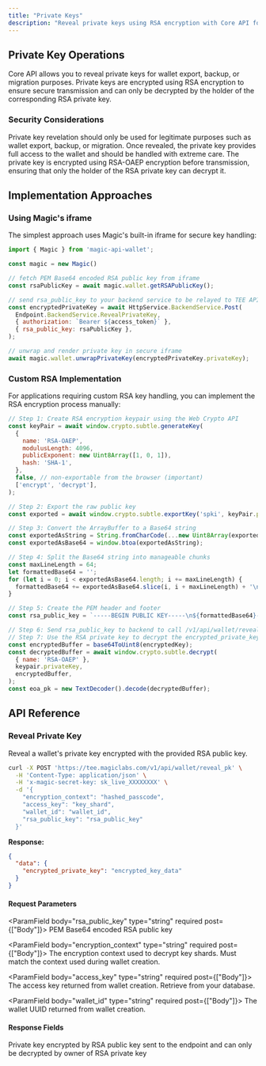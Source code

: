 ```yaml
---
title: "Private Keys"
description: "Reveal private keys using RSA encryption with Core API for key export and backup operations"
---
```


## Private Key Operations

Core API allows you to reveal private keys for wallet export, backup, or migration purposes. Private keys are encrypted using RSA encryption to ensure secure transmission and can only be decrypted by the holder of the corresponding RSA private key.

### Security Considerations

<Warning>
Private key revelation should only be used for legitimate purposes such as wallet export, backup, or migration. Once revealed, the private key provides full access to the wallet and should be handled with extreme care.
</Warning>

<Info>
The private key is encrypted using RSA-OAEP encryption before transmission, ensuring that only the holder of the RSA private key can decrypt it.
</Info>

## Implementation Approaches

### Using Magic's iframe

The simplest approach uses Magic's built-in iframe for secure key handling:

```javascript JavaScript icon="square-js"
import { Magic } from 'magic-api-wallet';

const magic = new Magic()

// fetch PEM Base64 encoded RSA public key from iframe
const rsaPublicKey = await magic.wallet.getRSAPublicKey();

// send rsa_public_key to your backend service to be relayed to TEE API
const encryptedPrivateKey = await HttpService.BackendService.Post(
  Endpoint.BackendService.RevealPrivateKey,
  { authorization: `Bearer ${access_token}` },
  { rsa_public_key: rsaPublicKey },
);

// unwrap and render private key in secure iframe
await magic.wallet.unwrapPrivateKey(encryptedPrivateKey.privateKey);
```

### Custom RSA Implementation

For applications requiring custom RSA key handling, you can implement the RSA encryption process manually:

```javascript JavaScript icon="square-js"
// Step 1: Create RSA encryption keypair using the Web Crypto API
const keyPair = await window.crypto.subtle.generateKey(
  {
    name: 'RSA-OAEP',
    modulusLength: 4096,
    publicExponent: new Uint8Array([1, 0, 1]),
    hash: 'SHA-1',
  },
  false, // non-exportable from the browser (important)
  ['encrypt', 'decrypt'],
);

// Step 2: Export the raw public key
const exported = await window.crypto.subtle.exportKey('spki', keyPair.publicKey);

// Step 3: Convert the ArrayBuffer to a Base64 string
const exportedAsString = String.fromCharCode(...new Uint8Array(exported));
const exportedAsBase64 = window.btoa(exportedAsString);

// Step 4: Split the Base64 string into manageable chunks
const maxLineLength = 64;
let formattedBase64 = '';
for (let i = 0; i < exportedAsBase64.length; i += maxLineLength) {
  formattedBase64 += exportedAsBase64.slice(i, i + maxLineLength) + '\n';
}

// Step 5: Create the PEM header and footer
const rsa_public_key = `-----BEGIN PUBLIC KEY-----\n${formattedBase64}-----END PUBLIC KEY-----\n`;

// Step 6: Send rsa_public_key to backend to call /v1/api/wallet/reveal_pk
// Step 7: Use the RSA private key to decrypt the encrypted_private_key
const encryptedBuffer = base64ToUint8(encryptedKey);
const decryptedBuffer = await window.crypto.subtle.decrypt(
  { name: 'RSA-OAEP' },
  keypair.privateKey,
  encryptedBuffer,
);
const eoa_pk = new TextDecoder().decode(decryptedBuffer);
```

## API Reference

### Reveal Private Key

Reveal a wallet's private key encrypted with the provided RSA public key.

```bash cURL icon="square-terminal"
curl -X POST 'https://tee.magiclabs.com/v1/api/wallet/reveal_pk' \
  -H 'Content-Type: application/json' \
  -H 'x-magic-secret-key: sk_live_XXXXXXXX' \
  -d '{
    "encryption_context": "hashed_passcode",
    "access_key": "key_shard",
    "wallet_id": "wallet_id",
    "rsa_public_key": "rsa_public_key"
  }'
```

**Response:**

```json
{
  "data": {
    "encrypted_private_key": "encrypted_key_data"
  }
}
```

#### Request Parameters

<ParamField body="rsa_public_key" type="string" required post={["Body"]}>
PEM Base64 encoded RSA public key
</ParamField>

<ParamField body="encryption_context" type="string" required post={["Body"]}>
The encryption context used to decrypt key shards. Must match the context used during wallet creation.
</ParamField>

<ParamField body="access_key" type="string" required post={["Body"]}>
The access key returned from wallet creation. Retrieve from your database.
</ParamField>

<ParamField body="wallet_id" type="string" required post={["Body"]}>
The wallet UUID returned from wallet creation.
</ParamField>

#### Response Fields

<ResponseField name="data.encrypted_private_key" type="string">
Private key encrypted by RSA public key sent to the endpoint and can only be decrypted by owner of RSA private key
</ResponseField>

